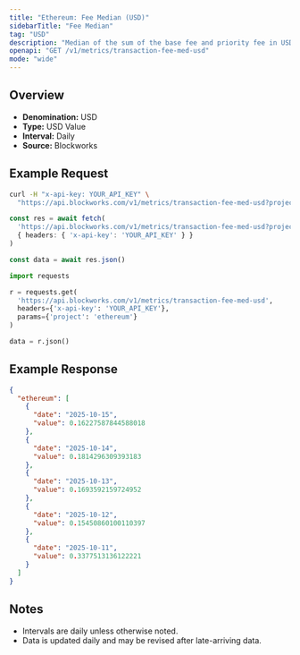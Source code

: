 ```yaml
---
title: "Ethereum: Fee Median (USD)"
sidebarTitle: "Fee Median"
tag: "USD"
description: "Median of the sum of the base fee and priority fee in USD that day"
openapi: "GET /v1/metrics/transaction-fee-med-usd"
mode: "wide"
---
```


## Overview

- **Denomination:** USD
- **Type:** USD Value
- **Interval:** Daily
- **Source:** Blockworks

## Example Request

<CodeGroup>

```bash cURL
curl -H "x-api-key: YOUR_API_KEY" \
  "https://api.blockworks.com/v1/metrics/transaction-fee-med-usd?project=ethereum"
```

```typescript TypeScript
const res = await fetch(
  'https://api.blockworks.com/v1/metrics/transaction-fee-med-usd?project=ethereum',
  { headers: { 'x-api-key': 'YOUR_API_KEY' } }
)

const data = await res.json()
```

```python Python
import requests

r = requests.get(
  'https://api.blockworks.com/v1/metrics/transaction-fee-med-usd',
  headers={'x-api-key': 'YOUR_API_KEY'},
  params={'project': 'ethereum'}
)

data = r.json()
```

</CodeGroup>

## Example Response

```json
{
  "ethereum": [
    {
      "date": "2025-10-15",
      "value": 0.16227587844588018
    },
    {
      "date": "2025-10-14",
      "value": 0.1814296309393183
    },
    {
      "date": "2025-10-13",
      "value": 0.1693592159724952
    },
    {
      "date": "2025-10-12",
      "value": 0.15450860100110397
    },
    {
      "date": "2025-10-11",
      "value": 0.3377513136122221
    }
  ]
}
```

## Notes
- Intervals are daily unless otherwise noted.
- Data is updated daily and may be revised after late-arriving data.